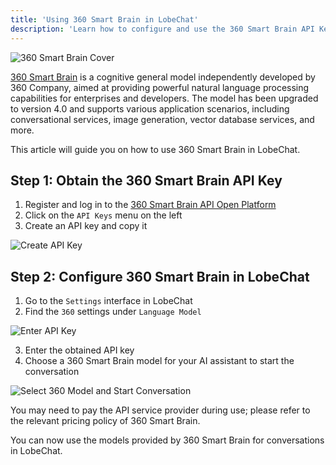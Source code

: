 ```yaml
---
title: 'Using 360 Smart Brain in LobeChat'
description: 'Learn how to configure and use the 360 Smart Brain API Key in LobeChat to start conversations and interactions.'
---
```


<img
className="block dark:hidden"
src="https://github.com/user-attachments/assets/e617def1-ce50-4acc-974b-12f5ed592a0e"
alt="360 Smart Brain Cover"
/>

[360 Smart Brain](https://ai.360.com/) is a cognitive general model independently developed by 360 Company, aimed at providing powerful natural language processing capabilities for enterprises and developers. The model has been upgraded to version 4.0 and supports various application scenarios, including conversational services, image generation, vector database services, and more.

This article will guide you on how to use 360 Smart Brain in LobeChat.

## Step 1: Obtain the 360 Smart Brain API Key

1. Register and log in to the [360 Smart Brain API Open Platform](https://ai.360.com/platform/keys)
2. Click on the `API Keys` menu on the left
3. Create an API key and copy it

<img
src="https://github.com/user-attachments/assets/72da7af1-e180-4759-84a5-a6f6ca28392e"
alt="Create API Key"
/>

## Step 2: Configure 360 Smart Brain in LobeChat

1. Go to the `Settings` interface in LobeChat
2. Find the `360` settings under `Language Model`

<img
src="https://github.com/user-attachments/assets/a53deb11-2c14-441a-8a5c-a0f3a74e2a63"
alt="Enter API Key"
/>

3. Enter the obtained API key
4. Choose a 360 Smart Brain model for your AI assistant to start the conversation

<img
src="https://github.com/user-attachments/assets/452d0b48-5ff7-4f42-a46e-68a62b87632b"
alt="Select 360 Model and Start Conversation"
/>

<Warning>You may need to pay the API service provider during use; please refer to the relevant pricing policy of 360 Smart Brain.</Warning>

You can now use the models provided by 360 Smart Brain for conversations in LobeChat.

